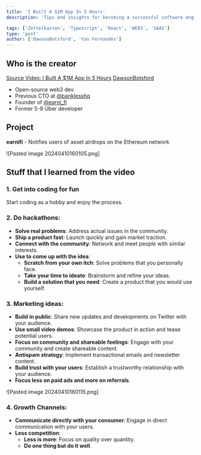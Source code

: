```yaml
---
title: 'I Built A $1M App In 5 Hours'
description: 'Tips and insights for becoming a successful software engineer.'

tags: ['Zettelkasten', 'Typescript', 'React', 'WEB3', 'SAAS']
type: 'post'
author: ['DawsonBotsford', 'Yan Fernandes']
---
```


## Who is the creator

[Source Video: I Built A $1M App In 5 Hours](https://www.youtube.com/watch?v=u8sW-NhGfXw&t=702s)
[DawsonBotsford](https://twitter.com/DawsonBotsford)

- Open-source web3 dev.
- Previous CTO at [@banklesshq](https://twitter.com/banklesshq)
- Founder of [@earni_fi](https://twitter.com/earni_fi)
- Former 5-9 Uber developer

## Project

**earnifi** - Notifies users of asset airdrops on the Ethereum network

![Pasted image 20240410160105.png]

## Stuff that I learned from the video

### 1. Get into coding for fun

Start coding as a hobby and enjoy the process.

### 2. Do hackathons:

- **Solve real problems**: Address actual issues in the community.
- **Ship a product fast**: Launch quickly and gain market traction.
- **Connect with the community**: Network and meet people with similar interests.
- **Use to come up with the idea**:
  - **Scratch from your own itch**: Solve problems that you personally face.
  - **Take your time to ideate**: Brainstorm and refine your ideas.
  - **Build a solution that you need**: Create a product that you would use yourself.

### 3. Marketing ideas:

- **Build in public**: Share new updates and developments on Twitter with your audience.
- **Use small video demos**: Showcase the product in action and tease potential users.
- **Focus on community and shareable feelings**: Engage with your community and create shareable content.
- **Antispam strategy**: Implement transactional emails and newsletter content.
- **Build trust with your users**: Establish a trustworthy relationship with your audience.
- **Focus less on paid ads and more on referrals**.

![Pasted image 20240410160115.png]

### 4. Growth Channels:

- **Communicate directly with your consumer**: Engage in direct communication with your users.
- **Less competition**:
  - **Less is more**: Focus on quality over quantity.
  - **Do one thing but do it well**.
